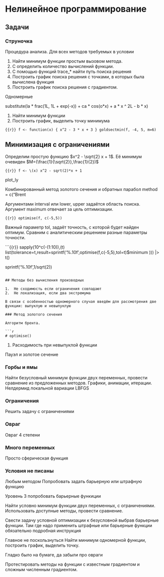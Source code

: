 # Нелинейное программирование {#sec-lab-alghorithm-nonlinear}

## Задачи

### Струночка

Процедура анализа. Для всех методов требуемых в условии

1. Найти минимум функции простым вызовом метода.
2. С определить количество вычислений функции.
3. С помощью функций trace_\* найти путь поиска решения
5. Построить график поиска решения с точками, в которых была вычислена функция
6. Построить график поиска решения с градиентом.

Одномерные

substitute(la * frac(1L, 1L + exp(-x)) + ca * cos(o\*x) + a * x ^ 2L - b * x)

1. Найти минимум функции
2. Построить график, выделить точку минимума

```{{r}}
f <- function(x) { x^2 - 3 * x + 3 }
goldsectmin(f, -4, 5, m=6)
```

## Минимизация с ограничениями

Определим простую функцию $x^2 - \sqrt{2} x + 1$.
Её минимум очевиден $M=(\frac{1}{\sqrt{2}},\frac{1}{2})$

```{{r}}
f <- \(x) x^2 - sqrt(2)*x + 1
```

plot_ly

Комбинированный метод золотого сечения и обратных парабол method = c("Brent

Аргументами interval или lower, upper задаётся область поиска.
Аргумент maximum отвечает за цель оптимизации.

```{{r}}
optimise(f, c(-5,5))
```

Важный параметр tol, задаёт точность, с которой будет найден оптимум.
Сравним с аналитическим решением разные параметры точности.

```{{r}}
sapply(10^c(-(1:10)),\(t) list(tolerance=t,result=sprintf('%.10f',optimise(f,c(-5,5),tol=t)$minimum ))) |> t()

sprintf('%.10f',1/sqrt(2))
```

## Методы без вычисления производных

1.  Не сходимость если ограничения совпадают
2.  Не локализация, если два экстремума

В связи с особенностью одномерного случая введём для рассмотрения две функции: выпуклую и невыпуклую

### Метод золотого сечения

Алгоритм брента.

```r
# optimise()
```

1.  Расходимость при невыпуклой функции

Пауэл и золотое сечение

### Горбы и ямы

Найти безусловный минимум функции двух переменных, провести сравнение из предложенных методов. Графики, анимации, итерации. Нелдермид локальной вариации LBFGS

### Ограничения

Решить задачу с ограничениями

### Овраг

Овраг 4 степени

### Много переменных

Просто сферическая функция

### Условия не писаны

Любым методом Попробовать задать барьерную или штрафную функцию

Уровень 3 попробовать барьерные функиции

Найти условно минимум функции двух переменных, с ограничениями. Использовать доступные методы, провести сравнение.

Свести задачу условной оптимизации к безусловной выбрав барьерные функции. Там где надо применить штрафные или барьерные функции обязательно подробная инструкция

Главное не поскользнуться Найти минимум одномерной функции, построить график, выделить точку.

Гладко было на бумаге, да забыли про овраги

Протестировать методы на функции с известным градиентом и сложным численным градиентом.
